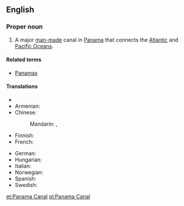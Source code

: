 ==English==
{{wikipedia}}
===Proper noun===
{{en-proper noun|sg=[[Panama]] [[canal|Canal]]}}

# A major [[man-made]] canal in [[Panama]] that connects the [[Atlantic Ocean|Atlantic]] and [[Pacific Ocean]]s.

====Related terms====
* [[Panamax]]

====Translations====
{{trans-top|Canal}}
* {{trreq|ar}}
* Armenian: {{t-|hy|Պանամայի ջրանցք|tr=Panamayi ǰranc’k’}}
* Chinese:
*: Mandarin: {{t-|cmn|巴拿馬運河|sc=Hani}}, {{t-|cmn|巴拿马运河|tr=Bānámǎ Yùnhé|sc=Hani}}
* Finnish: {{t-|fi|Panaman kanava}}
* French: {{t-|fr|Canal de Panamá|m}}
{{trans-mid}}
* German: {{t-|de|Panamakanal|m}}
* Hungarian: {{t|hu|Panama-csatorna}}
* Italian: {{t|it|Canale di Panamá|m}}
* Norwegian: {{t|no|Panamakanalen|m}}
* Spanish: {{t-|es|Canal de Panamá|m}}
* Swedish: {{t|sv|Panamakanalen|c}}
{{trans-bottom}}

[[et:Panama Canal]]
[[pl:Panama Canal]]
